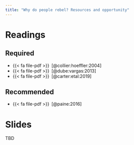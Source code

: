 ```yaml
---
title: "Why do people rebel? Resources and opportunity"
---
```


# Readings


## Required


- {{< fa file-pdf >}}&ensp;[@collier:hoeffler:2004]
- {{< fa file-pdf >}}&ensp;[@dube:vargas:2013]
- {{< fa file-pdf >}}&ensp;[@carter:etal:2019]


## Recommended

- {{< fa file-pdf >}}&ensp;[@paine:2016]


# Slides

TBD
<!-- * [Tuesday slides here](https://www.dropbox.com/scl/fi/azqu7bkh9672urwtpg8uh/03-greed.pdf?rlkey=q7bn50e79v193p3t0tjhidlka&dl=0) -->
<!-- * [Thursday slides here](https://www.dropbox.com/scl/fi/b0xcgxgjyy8dld10i32py/03-terrain.pdf?rlkey=zfq3dv7k56nme3txudy9tiamw&dl=0) -->


